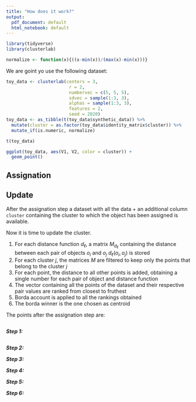 ```yaml
---
title: "How does it work?"
output:
  pdf_document: default
  html_notebook: default
---
```


```r
library(tidyverse)
library(clusterlab)

normalize <- function(x){((x-min(x))/(max(x)-min(x)))}
```


We are goint yo use the following dataset:

```r
toy_data <- clusterlab(centers = 3,
                        r = 2,
                        numbervec = c(5, 5, 5),
                        sdvec = sample(1:3, 3),
                        alphas = sample(1:3, 3),
                        features = 2,
                        seed = 2020)
toy_data <- as_tibble(t(toy_data$synthetic_data)) %>% 
  mutate(cluster = as.factor(toy_data$identity_matrix$cluster)) %>% 
  mutate_if(is.numeric, normalize)

t(toy_data)
```

```r
ggplot(toy_data, aes(V1, V2, color = cluster)) +
  geom_point()
```

## Assignation



## Update

After the assignation step a dataset with all the data + an additional column
`cluster` containing the cluster to which the object has been assigned is 
available.

Now it is time to update the cluster. 

1. For each distance function $d_\ell$, a matrix $M_{d_\ell}$ containing the distance between
each pair of objects $o_i$ and $o_j$ $d_\ell(o_i,o_j)$ is stored
2. For each cluster $j$, the matrices $M$ are filtered to keep only the points
that belong to the cluster $j$
3. For each point, the distance to all other points is added, obtaining a single number
for each pair of object and distance function
4. The vector containing all the points of the dataset and their respective pair values
are ranked from closest to fruthest
5. Borda account is applied to all the rankings obtained 
6. The borda winner is the one chosen as centroid

The points after the assignation step are:

```r

```

**_Step 1:_**

```r

```

**_Step 2:_**

**_Step 3:_**

**_Step 4:_**

**_Step 5:_**

**_Step 6:_**


